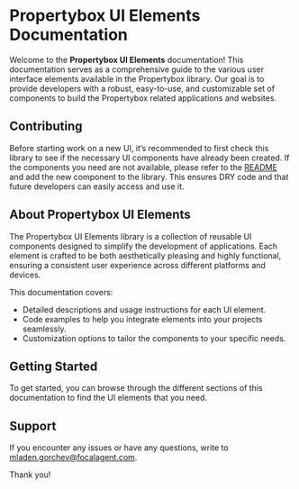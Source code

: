 # Propertybox UI Elements Documentation

Welcome to the **Propertybox UI Elements** documentation! This documentation serves as a comprehensive guide to the various user interface elements available in the Propertybox library. Our goal is to provide developers with a robust, easy-to-use, and customizable set of components to build the Propertybox related applications and websites.

## Contributing

Before starting work on a new UI, it’s recommended to first check this library to see if the necessary UI components have already been created. If the components you need are not available, please refer to the [README](https://github.com/FocalAgent-Limited/propertybox-ui) and add the new component to the library. This ensures DRY code and that future developers can easily access and use it.

## About Propertybox UI Elements

The Propertybox UI Elements library is a collection of reusable UI components designed to simplify the development of applications. Each element is crafted to be both aesthetically pleasing and highly functional, ensuring a consistent user experience across different platforms and devices.

This documentation covers:

- Detailed descriptions and usage instructions for each UI element.
- Code examples to help you integrate elements into your projects seamlessly.
- Customization options to tailor the components to your specific needs.

## Getting Started

To get started, you can browse through the different sections of this documentation to find the UI elements that you need.

## Support

If you encounter any issues or have any questions, write to [mladen.gorchev@focalagent.com](mailto:mladen.gorchev@focalagent.com).

Thank you!
